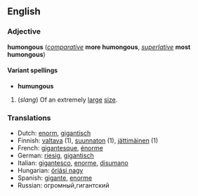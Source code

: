==English==
===Adjective===
'''humongous''' (''[[comparative]]'' '''more humongous''', ''[[superlative]]'' '''most humongous''')

====Variant spellings====
*'''humungous'''

#(''slang'') Of an extremely [[large]] [[size]].

===Translations===
*Dutch: [[enorm]], [[gigantisch]]
*Finnish: [[valtava]] (1), [[suunnaton]] (1), [[jättimäinen]] (1)
*French: [[gigantesque]], [[énorme]]
*German: [[riesig]], [[gigantisch]]
*Italian: [[gigantesco]], [[enorme#Italian|enorme]], [[disumano]]
*Hungarian: [[óriási nagy]]
*Spanish: [[gigante]], [[enorme#Spanish|enorme]]
*Russian: огромный,гигантский